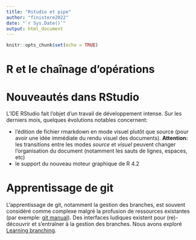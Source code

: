```yaml
---
title: "Rstudio et pipe"
author: "finistere2022"
date: "`r Sys.Date()`"
output: html_document
---
```


```r
knitr::opts_chunk$set(echo = TRUE)
```

# R et le chaînage d'opérations

# Nouveautés dans RStudio

L'IDE RStudio fait l'objet d'un travail de développement intense. Sur les derniers mois, quelques évolutions notables concernent:

- l'édition de fichier rmarkdown en mode visuel plutôt que source (pour avoir une idée immédiate du rendu visuel des documents). **Attention:** les transitions entre les modes *source* et *visuel* peuvent changer l'organisation du document (notamment les sauts de lignes, espaces, etc)
- le support du nouveau moteur graphique de R 4.2

# Apprentissage de git

L'apprentissage de git, notamment la gestion des branches, est souvent considéré comme complexe malgré la profusion de ressources existantes (par exemple: [git manual](https://git-scm.com/docs/user-manual.html)). Des interfaces ludiques existent pour (re)-découvrir et s'entraîner à la gestion des branches. Nous avons exploré [Learning branching](https://learngitbranching.js.org/).
